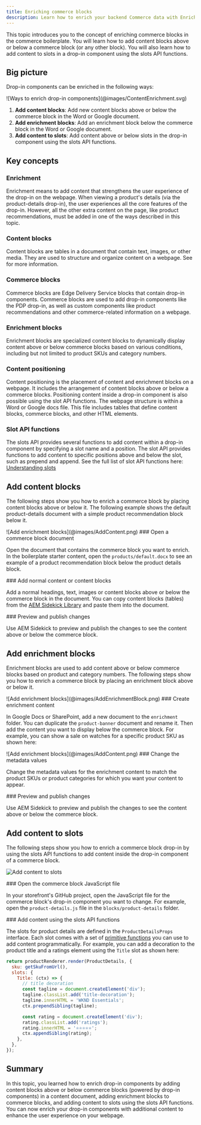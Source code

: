 ```yaml
---
title: Enriching commerce blocks
description: Learn how to enrich your backend Commerce data with Enrichment blocks.
---
```



This topic introduces you to the concept of enriching commerce blocks in the commerce boilerplate. You will learn how to add content blocks above or below a commerce block (or any other block). You will also learn how to add content to slots in a drop-in component using the slots API functions.

## Big picture

Drop-in components can be enriched in the following ways:

<Diagram caption="Three ways to enrich drop-in components">
  ![Ways to enrich drop-in components](@images/ContentEnrichment.svg)
</Diagram>

<Callouts columnCount="1">

1. **Add content blocks**: Add new content blocks above or below the commerce block in the Word or Google document.
1. **Add enrichment blocks**: Add an enrichment block below the commerce block in the Word or Google document.
1. **Add content to slots**: Add content above or below slots in the drop-in component using the slots API functions.

</Callouts>

## Key concepts

<Vocabulary>

### Enrichment

Enrichment means to add content that strengthens the user experience of the drop-in on the webpage. When viewing a product's details (via the product-details drop-in), the user experiences all the core features of the drop-in. However, all the other extra content on the page, like product recommendations, must be added in one of the ways described in this topic.

### Content blocks

Content blocks are tables in a document that contain text, images, or other media. They are used to structure and organize content on a webpage. See <Link href="https://www.aem.live/developer/block-collection" text="Block collection" /> for more information.

### Commerce blocks

Commerce blocks are Edge Delivery Service blocks that contain drop-in components. Commerce blocks are used to add drop-in components like the PDP drop-in, as well as custom components like product recommendations and other commerce-related information on a webpage.


### Enrichment blocks

Enrichment blocks are specialized content blocks to dynamically display content above or below commerce blocks based on various conditions, including but not limited to product SKUs and category numbers.

### Content positioning

Content positioning is the placement of content and enrichment blocks on a webpage. It includes the arrangement of content blocks above or below a commerce blocks. Positioning content inside a drop-in component is also possible using the slot API functions. The webpage structure is within a Word or Google docs file. This file includes tables that define content blocks, commerce blocks, and other HTML elements.

### Slot API functions

The slots API provides several functions to add content within a drop-in component by specifying a slot name and a position. The slot API provides functions to add content to specific positions above and below the slot, such as prepend and append. See the full list of slot API functions here: [Understanding slots](/dropins/all/slots#big-picture)

</Vocabulary>

## Add content blocks

The following steps show you how to enrich a commerce block by placing content blocks above or below it. The following example shows the default product-details document with a simple product recommendation block below it.

<Diagram caption="Add enrichment blocks">
  ![Add enrichment blocks](@images/AddContent.png)
</Diagram>

<Tasks>

<Task>
### Open a commerce block document

Open the document that contains the commerce block you want to enrich. In the boilerplate starter content, open the `products/default.docx` to see an example of a product recommendation block below the product details block.

</Task>

<Task>
### Add normal content or content blocks

Add a normal headings, text, images or content blocks above or below the commerce block in the document. You can copy content blocks (tables) from the [AEM Sidekick Library](https://sidekick-library--aem-block-collection--adobe.aem.page/tools/sidekick/library.html?plugin=blocks&path=/block-collection/) and paste them into the document.

</Task>

<Task>
### Preview and publish changes

Use AEM Sidekick to preview and publish the changes to see the content above or below the commerce block.

</Task>

</Tasks>

## Add enrichment blocks

Enrichment blocks are used to add content above or below commerce blocks based on product and category numbers. The following steps show you how to enrich a commerce block by placing an enrichment block above or below it.

<Diagram caption="Add enrichment blocks">
  ![Add enrichment blocks](@images/AddEnrichmentBlock.png)
</Diagram>

<Tasks>

<Task>
### Create enrichment content

In Google Docs or SharePoint, add a new document to the `enrichment` folder. You can duplicate the `product-banner` document and rename it. Then add the content you want to display below the commerce block. For example, you can show a sale on watches for a specific product SKU as shown here:

<Diagram caption="Add enrichment blocks">
  ![Add enrichment blocks](@images/AddContent.png)
</Diagram>

</Task>

<Task>
### Change the metadata values

Change the metadata values for the enrichment content to match the product SKUs or product categories for which you want your content to appear.

</Task>

<Task>
### Preview and publish changes

Use AEM Sidekick to preview and publish the changes to see the content above or below the commerce block.

</Task>

</Tasks>

## Add content to slots

The following steps show you how to enrich a commerce block drop-in by using the slots API functions to add content inside the drop-in component of a commerce block.

<Diagram caption="Add content to slots">![Add content to slots](@images/slots/what-is-a-slot.svg)</Diagram>

<Tasks>

<Task>
### Open the commerce block JavaScript file

In your storefront's GitHub project, open the JavaScript file for the commerce block's drop-in component you want to change. For example, open the `product-details.js` file in the `blocks/product-details` folder.

</Task>

<Task>
### Add content using the slots API functions

The slots for product details are defined in the `ProductDetailsProps` interface. Each slot comes with a set of [primitive functions](/dropins/all/extending/) you can use to add content programmatically. For example, you can add a decoration to the product title and a ratings element using the `Title` slot as shown here:


```js
return productRenderer.render(ProductDetails, {
  sku: getSkuFromUrl(),
  slots: {
    Title: (ctx) => {
      // title decoration
      const tagline = document.createElement('div');
      tagline.classList.add('title-decoration');
      tagline.innerHTML = 'WKND Essentials';
      ctx.prependSibling(tagline);

      const rating = document.createElement('div');
      rating.classList.add('ratings');
      rating.innerHTML = '⭐️⭐️⭐️⭐️⭐️';
      ctx.appendSibling(rating);
    },
  },
});
```

</Task>

</Tasks>

## Summary

In this topic, you learned how to enrich drop-in components by adding content blocks above or below commerce blocks (powered by drop-in components) in a content document, adding enrichment blocks to commerce blocks, and adding content to slots using the slots API functions. You can now enrich your drop-in components with additional content to enhance the user experience on your webpage.
